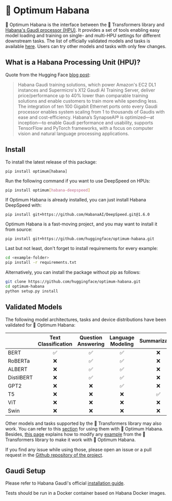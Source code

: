 <!---
Copyright 2022 The HuggingFace Team. All rights reserved.

Licensed under the Apache License, Version 2.0 (the "License");
you may not use this file except in compliance with the License.
You may obtain a copy of the License at

    http://www.apache.org/licenses/LICENSE-2.0

Unless required by applicable law or agreed to in writing, software
distributed under the License is distributed on an "AS IS" BASIS,
WITHOUT WARRANTIES OR CONDITIONS OF ANY KIND, either express or implied.
See the License for the specific language governing permissions and
limitations under the License.
-->


# 🤗 Optimum Habana

🤗 Optimum Habana is the interface between the 🤗 Transformers library and [Habana's Gaudi processor (HPU)](https://docs.habana.ai/en/latest/index.html). It provides a set of tools enabling easy model loading and training on single- and multi-HPU settings for different downstream tasks.
The list of officially validated models and tasks is available [here](validated-models). Users can try other models and tasks with only few changes.

## What is a Habana Processing Unit (HPU)?

Quote from the Hugging Face [blog post](https://huggingface.co/blog/habana):

> Habana Gaudi training solutions, which power Amazon's EC2 DL1 instances and Supermicro's X12 Gaudi AI Training Server, deliver price/performance up to 40% lower than comparable training solutions and enable customers to train more while spending less. The integration of ten 100 Gigabit Ethernet ports onto every Gaudi processor enables system scaling from 1 to thousands of Gaudis with ease and cost-efficiency. Habana’s SynapseAI® is optimized—at inception—to enable Gaudi performance and usability, supports TensorFlow and PyTorch frameworks, with a focus on computer vision and natural language processing applications.


## Install
To install the latest release of this package:

```
pip install optimum[habana]
```

<Tip>

Run the following command if you want to use DeepSpeed on HPUs:
```bash
pip install optimum[habana-deepspeed]
```

If Optimum Habana is already installed, you can just install Habana DeepSpeed with:
```
pip install git+https://github.com/HabanaAI/DeepSpeed.git@1.6.0
```

</Tip>

Optimum Habana is a fast-moving project, and you may want to install it from source:

```
pip install git+https://github.com/huggingface/optimum-habana.git
```

Last but not least, don't forget to install requirements for every example:

```bash
cd <example-folder>
pip install -r requirements.txt
```

<Tip>

Alternatively, you can install the package without pip as follows:
```bash
git clone https://github.com/huggingface/optimum-habana.git
cd optimum-habana
python setup.py install
```

</Tip>


## Validated Models

The following model architectures, tasks and device distributions have been validated for 🤗 Optimum Habana:

|            | Text Classification | Question Answering | Language Modeling  | Summarization | Translation | Image Classification | Single Card | Multi Card | DeepSpeed |
|------------|:-------------------:|:------------------:|:------------------:|:-------------:|:-----------:|:--------------------:|:-----------:|:----------:|:---------:|
| BERT       | ✅                  | ✅                 | ✅                 | ❌            | ❌          | ❌                   | ✅          | ✅         | ✅        |
| RoBERTa    | ❌                  | ✅                 | ✅                 | ❌            | ❌          | ❌                   | ✅          | ✅         | ✅        |
| ALBERT     | ❌                  | ✅                 | ✅                 | ❌            | ❌          | ❌                   | ✅          | ✅         | ✅        |
| DistilBERT | ❌                  | ✅                 | ✅                 | ❌            | ❌          | ❌                   | ✅          | ✅         | ✅        |
| GPT2       | ❌                  | ❌                 | ✅                 | ❌            | ❌          | ❌                   | ✅          | ✅         | ✅        |
| T5         | ❌                  | ❌                 | ❌                 | ✅            | ✅          | ❌                   | ✅          | ✅         | ✅        |
| ViT        | ❌                  | ❌                 | ❌                 | ❌            | ❌          | ✅                   | ✅          | ✅         | ✅        |
| Swin       | ❌                  | ❌                 | ❌                 | ❌            | ❌          | ✅                   | ✅          | ✅         | ✅        |

Other models and tasks supported by the 🤗 Transformers library may also work. You can refer to this [section](quickstart) for using them with 🤗 Optimum Habana. Besides, [this page](https://github.com/huggingface/optimum-habana/tree/main/examples) explains how to modify any [example](https://github.com/huggingface/transformers/tree/main/examples/pytorch) from the 🤗 Transformers library to make it work with 🤗 Optimum Habana.

If you find any issue while using those, please open an issue or a pull request in the [Github repository of the project](https://github.com/huggingface/optimum-habana).


## Gaudi Setup

Please refer to Habana Gaudi's official [installation guide](https://docs.habana.ai/en/latest/Installation_Guide/index.html).

<Tip>

Tests should be run in a Docker container based on Habana Docker images.

</Tip>
